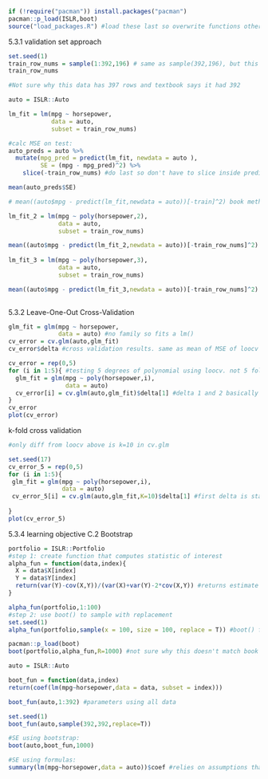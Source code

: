 
```r
if (!require("pacman")) install.packages("pacman")
pacman::p_load(ISLR,boot)
source("load_packages.R") #load these last so overwrite functions other packages (like dplyr::select)

```

5.3.1 validation set approach
```r
set.seed(1)
train_row_nums = sample(1:392,196) # same as sample(392,196), but this is more cohesive when it is used like sample(c("Train","Test"),196,replace=T)
train_row_nums

#Not sure why this data has 397 rows and textbook says it had 392
```

```r
auto = ISLR::Auto

lm_fit = lm(mpg ~ horsepower,
            data = auto,
            subset = train_row_nums)

#calc MSE on test:
auto_preds = auto %>% 
  mutate(mpg_pred = predict(lm_fit, newdata = auto ),
         SE = (mpg - mpg_pred)^2) %>% 
    slice(-train_row_nums) #do last so don't have to slice inside predict() too

mean(auto_preds$SE)

# mean((auto$mpg - predict(lm_fit,newdata = auto))[-train]^2) book method, I get same answer here, but doesn't match book answer
```

```r
lm_fit_2 = lm(mpg ~ poly(horsepower,2),
              data = auto,
              subset = train_row_nums)

mean((auto$mpg - predict(lm_fit_2,newdata = auto))[-train_row_nums]^2) 
              
lm_fit_3 = lm(mpg ~ poly(horsepower,3),
              data = auto,
              subset = train_row_nums)

mean((auto$mpg - predict(lm_fit_3,newdata = auto))[-train_row_nums]^2) 
          
```

5.3.2 Leave-One-Out Cross-Validation
```r
glm_fit = glm(mpg ~ horsepower,
              data = auto) #no family so fits a lm()
cv_error = cv.glm(auto,glm_fit)
cv_error$delta #cross validation results. same as mean of MSE of loocv
```


```r
cv_error = rep(0,5)
for (i in 1:5){ #testing 5 degrees of polynomial using loocv. not 5 fold cv
  glm_fit = glm(mpg ~ poly(horsepower,i),
                data = auto)
  cv_error[i] = cv.glm(auto,glm_fit)$delta[1] #delta 1 and 2 basically the same for loocv
}
cv_error
plot(cv_error)
```

k-fold cross validation
```r

#only diff from loocv above is k=10 in cv.glm

set.seed(17)
cv_error_5 = rep(0,5)
for (i in 1:5){
 glm_fit = glm(mpg ~ poly(horsepower,i),
               data = auto)
 cv_error_5[i] = cv.glm(auto,glm_fit,K=10)$delta[1] #first delta is standard cv estimate, second is bias corrected version. ?cv.glm will tell you this
 
}
plot(cv_error_5)
```

5.3.4 learning objective C.2
Bootstrap
```r

portfolio = ISLR::Portfolio
#step 1: create function that computes statistic of interest
alpha_fun = function(data,index){
  X = data$X[index]
  Y = data$Y[index]
  return(var(Y)-cov(X,Y))/(var(X)+var(Y)-2*cov(X,Y)) #returns estimate for alpha on page 187. alpha minimizes total variance in investment
}

alpha_fun(portfolio,1:100)
#step 2: use boot() to sample with replacement
set.seed(1)
alpha_fun(portfolio,sample(x = 100, size = 100, replace = T)) #boot() function automates this line many times and cals sd of samples alphas. would be easy to write in for loop

pacman::p_load(boot)
boot(portfolio,alpha_fun,R=1000) #not sure why this doesn't match book

```

```r
auto = ISLR::Auto

boot_fun = function(data,index)
return(coef(lm(mpg~horsepower,data = data, subset = index)))

boot_fun(auto,1:392) #parameters using all data

set.seed(1)
boot_fun(auto,sample(392,392,replace=T))

#SE using bootstrap:
boot(auto,boot_fun,1000) 

#SE using formulas:
summary(lm(mpg~horsepower,data = auto))$coef #relies on assumptions that bootstrap is not tied to


```


